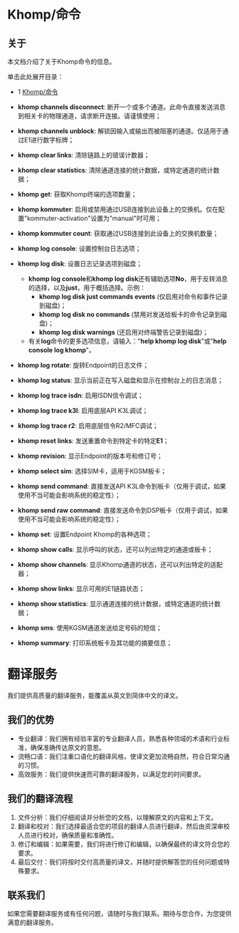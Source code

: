 # Khomp/命令

## 关于

本文档介绍了关于Khomp命令的信息。

单击此处展开目录：

* 1 [Khomp/命令](#khompcommands)

* **khomp channels disconnect**: 断开一个或多个通道。此命令直接发送消息到相关卡的物理通道，请求断开连接。请谨慎使用；
* **khomp channels unblock**: 解锁因输入或输出而被阻塞的通道。仅适用于通过E1进行数字标牌；
* **khomp clear links**: 清除链路上的错误计数器；
* **khomp clear statistics**: 清除通道连接的统计数据，或特定通道的统计数据；
* **khomp get**: 获取Khomp终端的选项数量；
* **khomp kommuter**: 启用或禁用通过USB连接到此设备上的交换机。仅在配置"kommuter-activation"设置为"manual"时可用；
* **khomp kommuter count**: 获取通过USB连接到此设备上的交换机数量；
* **khomp log console**: 设置控制台日志选项；
* **khomp log disk**: 设置日志记录选项到磁盘；
   * **khomp log console**和**khomp log disk**还有辅助选项**No**，用于反转消息的选择，以及**just**，用于概括选择。示例：
      * **khomp log disk just commands events** (仅启用对命令和事件记录到磁盘)；
      * **khomp log disk no commands** (禁用对发送给板卡的命令记录到磁盘)；
      * **khomp log disk warnings** (还启用对终端警告记录到磁盘)；
   * 有关**log**命令的更多选项信息，请输入："**help khomp log disk**"或"**help console log khomp**"。
* **khomp log rotate**: 旋转Endpoint的日志文件；
* **khomp log status**: 显示当前正在写入磁盘和显示在控制台上的日志消息；
* **khomp log trace isdn**: 启用ISDN信令调试；
* **khomp log trace k3l**: 启用底层API K3L调试；
* **khomp log trace r2**: 启用底层信令R2/MFC调试；
* **khomp reset links**: 发送重置命令到特定卡的特定**E1**；
* **khomp revision**: 显示Endpoint的版本号和修订号；
* **khomp select sim**: 选择SIM卡，适用于KGSM板卡；
* **khomp send command**: 直接发送API K3L命令到板卡（仅用于调试，如果使用不当可能会影响系统的稳定性）；
* **khomp send raw command**: 直接发送命令到DSP板卡（仅用于调试，如果使用不当可能会影响系统的稳定性）；
* **khomp set**: 设置Endpoint Khomp的各种选项；
* **khomp show calls**: 显示呼叫的状态，还可以列出特定的通道或板卡；
* **khomp show channels**: 显示Khomp通道的状态，还可以列出特定的适配器；
* **khomp show links**: 显示可用的E1链路状态；
* **khomp show statistics**: 显示通道连接的统计数据，或特定通道的统计数据；
* **khomp sms**: 使用KGSM通道发送给定号码的短信；
* **khomp summary**: 打印系统板卡及其功能的摘要信息；

# 翻译服务

我们提供高质量的翻译服务，能覆盖从英文到简体中文的译文。

## 我们的优势

- 专业翻译：我们拥有经验丰富的专业翻译人员，熟悉各种领域的术语和行业标准，确保准确传达原文的意思。
- 流畅口语：我们注重口语化的翻译风格，使译文更加流畅自然，符合日常沟通的习惯。
- 高效服务：我们提供快速而可靠的翻译服务，以满足您的时间要求。

## 我们的翻译流程

1. 文件分析：我们仔细阅读并分析您的文档，以理解原文的内容和上下文。
2. 翻译和校对：我们选择最适合您的项目的翻译人员进行翻译，然后由资深审校人员进行校对，确保质量和准确性。
3. 修订和编辑：如果需要，我们将进行修订和编辑，以确保最终的译文符合您的要求。
4. 最后交付：我们将按时交付高质量的译文，并随时提供解答您的任何问题或特殊要求。

## 联系我们

如果您需要翻译服务或有任何问题，请随时与我们联系。期待与您合作，为您提供满意的翻译服务。